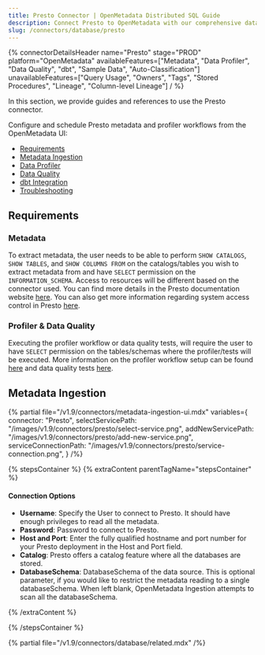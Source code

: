 ```yaml
---
title: Presto Connector | OpenMetadata Distributed SQL Guide
description: Connect Presto to OpenMetadata with our comprehensive database connector guide. Step-by-step setup, configuration, and metadata extraction for seamless integration.
slug: /connectors/database/presto
---
```







{% connectorDetailsHeader
name="Presto"
stage="PROD"
platform="OpenMetadata"
availableFeatures=["Metadata", "Data Profiler", "Data Quality", "dbt", "Sample Data", "Auto-Classification"]
unavailableFeatures=["Query Usage", "Owners", "Tags", "Stored Procedures", "Lineage", "Column-level Lineage"]
/ %}

In this section, we provide guides and references to use the Presto connector.

Configure and schedule Presto metadata and profiler workflows from the OpenMetadata UI:

- [Requirements](#requirements)
- [Metadata Ingestion](#metadata-ingestion)
- [Data Profiler](/how-to-guides/data-quality-observability/profiler/workflow)
- [Data Quality](/how-to-guides/data-quality-observability/quality)
- [dbt Integration](/connectors/ingestion/workflows/dbt)
- [Troubleshooting](/connectors/database/presto/troubleshooting)

<IngestionModeTiles yamlPath="/snippets/connectors/database/presto/yaml" />

## Requirements

### Metadata

To extract metadata, the user needs to be able to perform `SHOW CATALOGS`, `SHOW TABLES`, and `SHOW COLUMNS FROM` on the catalogs/tables you wish to extract metadata from and have `SELECT` permission on the `INFORMATION_SCHEMA`. Access to resources will be different based on the connector used. You can find more details in the Presto documentation website [here](https://prestodb.io/docs/current/connector.html). You can also get more information regarding system access control in Presto [here](https://prestodb.io/docs/current/security/built-in-system-access-control.html).

### Profiler & Data Quality
Executing the profiler workflow or data quality tests, will require the user to have `SELECT` permission on the tables/schemas where the profiler/tests will be executed. More information on the profiler workflow setup can be found [here](/how-to-guides/data-quality-observability/profiler/workflow) and data quality tests [here](/how-to-guides/data-quality-observability/quality).

## Metadata Ingestion

{% partial 
  file="/v1.9/connectors/metadata-ingestion-ui.mdx" 
  variables={
    connector: "Presto", 
    selectServicePath: "/images/v1.9/connectors/presto/select-service.png",
    addNewServicePath: "/images/v1.9/connectors/presto/add-new-service.png",
    serviceConnectionPath: "/images/v1.9/connectors/presto/service-connection.png",
} 
/%}

{% stepsContainer %}
{% extraContent parentTagName="stepsContainer" %}

#### Connection Options

- **Username**: Specify the User to connect to Presto. It should have enough privileges to read all the metadata.
- **Password**: Password to connect to Presto.
- **Host and Port**: Enter the fully qualified hostname and port number for your Presto deployment in the Host and Port field.
- **Catalog**: Presto offers a catalog feature where all the databases are stored.
- **DatabaseSchema**: DatabaseSchema of the data source. This is optional parameter, if you would like to restrict the metadata reading to a single databaseSchema. When left blank, OpenMetadata Ingestion attempts to scan all the databaseSchema.

<AdvancedConfiguration />

{% /extraContent %}

<TestConnection />

<ConfigureIngestion />

<IngestionScheduleAndDeploy />

{% /stepsContainer %}

{% partial file="/v1.9/connectors/database/related.mdx" /%}
